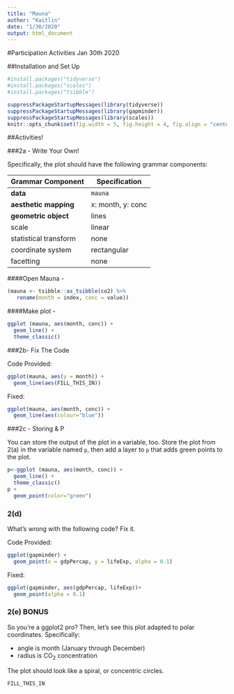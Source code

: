 ```yaml
---
title: "Mauna"
author: "Kaitlin"
date: "1/30/2020"
output: html_document
---
```

#Participation Activities Jan 30th 2020

##Installation and Set Up
```r
#install.packages("tidyverse")
#install.packages("scales")
#install.packages("tsibble")

suppressPackageStartupMessages(library(tidyverse))
suppressPackageStartupMessages(library(gapminder))
suppressPackageStartupMessages(library(scales))
knitr::opts_chunk$set(fig.width = 5, fig.height = 4, fig.align = "center")
```

##Activities!

###2a - Write Your Own!

 Specifically, the plot should have the following grammar components:

| Grammar Component     | Specification |
|-----------------------|---------------|
| __data__              | `mauna` |
| __aesthetic mapping__ | x: month, y: conc |
| __geometric object__  | lines |
| scale                 | linear |
| statistical transform | none |
| coordinate system     | rectangular |
| facetting             | none |

####Open Mauna - 

```r
(mauna <- tsibble::as_tsibble(co2) %>% 
   rename(month = index, conc = value))
```

####Make plot - 

```r
ggplot (mauna, aes(month, conc)) +
  geom_line() +
  theme_classic() 
```


###2b- Fix The Code

Code Provided:
```r
ggplot(mauna, aes(y = month)) +
  geom_line(aes(FILL_THIS_IN))
```

Fixed:
```r
ggplot(mauna, aes(month, conc)) +
  geom_line(aes(colour="blue"))
```



###2c - Storing & P

You can store the output of the plot in a variable, too. Store the plot from 2(a) in the variable named `p`, then add a layer to `p` that adds green points to the plot.

```r
p<-ggplot (mauna, aes(month, conc)) +
  geom_line() +
  theme_classic() 
p +
  geom_point(color="green")
```

### 2(d)

What's wrong with the following code? Fix it.

Code Provided:
```r
ggplot(gapminder) +
  geom_point(x = gdpPercap, y = lifeExp, alpha = 0.1)
```

Fixed:
```r
ggplot(gapminder, aes(gdpPercap, lifeExp))+
  geom_point(alpha = 0.1)
```


### 2(e) BONUS

So you're a ggplot2 pro? Then, let's see this plot adapted to polar coordinates. Specifically:

- angle is month (January through December)
- radius is CO$_2$ concentration

The plot should look like a spiral, or concentric circles. 

```r
FILL_THIS_IN
```

